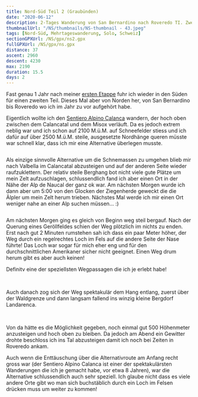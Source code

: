 ```yaml
---
title: Nord-Süd Teil 2 (Graubünden)
date: "2020-06-12"
description: 2-Tages Wanderung von San Bernardino nach Roveredo TI. Zweiter Teil meiner CH-Durchquerung.
thumbnailUrl: "/NS/thumbnails/NS-thumbnail - 43.jpeg"
tags: [Nord-Süd, Mehrtageswanderung, Solo, Schweiz]
sectionGPXUrl: /NS/gpx/ns2.gpx
fullGPXUrl: /NS/gpx/ns.gpx
distance: 37
ascent: 2960
descent: 4230
max: 2190
duration: 15.5
days: 2
---
```


Fast genau 1 Jahr nach meiner <a href="/blog/2019-06-01-nord-sud-1/">ersten Etappe</a> fuhr ich wieder in den Süden für einen zweiten Teil. Dieses Mal aber von Norden her, von San Bernardino bis Roveredo wo ich im Jahr zu vor aufgehört habe.

Eigentlich wollte ich den <a href="https://sentiero-calanca.ch/sentiero-alpino-calanca/" target="_blank">Sentiero Alpino Calanca</a> wandern, der hoch oben zwischen dem Calancatal und dem Misox verläuft. Da es jedoch extrem neblig war und ich schon auf 2100 M.ü.M. auf Schneefelder stiess und ich dafür auf über 2500 M.ü.M. steile, ausgesetzte Nordhänge queren müsste war schnell klar, dass ich mir eine Alternative überlegen musste.

<Img
	imageUrl="/NS/24.jpeg"
	description="Panorama vom Pass di Passit (2081 M.ü.M.) in Richtung Süden. Der Sentiero Calanca verschwindet  im Nebel..."
/>

Als einzige sinnvolle Alternative um die Schnemassen zu umgehen blieb mir nach Valbella im Calancatal abzusteigen und auf der anderen Seite wieder raufzuklettern. Der relativ steile Berghang bot nicht viele gute Plätze um mein Zelt aufzuschlagen, schlussendlich fand ich aber einen Ort in der Nähe der Alp de Naucal der ganz ok war. Am nächsten Morgen wurde ich dann aber um 5:00 von den Glocken der Ziegenherde geweckt die die Älpler um mein Zelt herum trieben. Nächstes Mal werde ich mir einen Ort weniger nahe an einer Alp suchen müssen... :)

<Img
	imageUrl="/NS/29.jpeg"
	description="Der einzige Ort den ich für mich und mein Zelt gefunden habe. Mit den vielen Steinen war's nicht super bequem..."
/>

Am nächsten Morgen ging es gleich von Beginn weg steil bergauf. Nach der Querung eines Geröllfeldes schien der Weg plötzlich im nichts zu enden. Erst nach gut 2 Minuten rumstehen sah ich dass ein paar Meter höher, der Weg durch ein regelrechtes Loch im Fels auf die andere Seite der Nase führte! Das Loch war sogar für mich eher eng und für den durchschnittlichen Amerikaner sicher nicht geeignet. Einen Weg drum herum gibt es aber auch keinen!

Definitv eine der speziellsten Wegpassagen die ich je erlebt habe!

<Img
	imageUrl="/NS/31.jpeg"
	description="Nach diesem Geröllfeld scheint der Weg einfach aufzuhören..."
/>
<Img
	imageUrl="/NS/33.jpeg"
	description="... doch er geht durch dieses Loch hindurch!"
/>
<Img
	imageUrl="/NS/36.jpeg"
	description="Auch von der Südseite her sieht man das Loch (oben links) erst wenn man gleich davor steht!"
/>

Auch danach zog sich der Weg spektakulär dem Hang entlang, zuerst über der Waldgrenze und dann langsam fallend ins winzig kleine Bergdorf Landarenca.

<Img imageUrl="/NS/39.jpeg" description="Aussicht richtung Süden" />
<Img
	imageUrl="/NS/43.jpeg"
	description="Einladender Liegestuhl der leider nicht so bequem war wie er aussieht"
/>

Von da hätte es die Möglichkeit gegeben, noch einmal gut 500 Höhenmeter anzusteigen und hoch oben zu bleiben. Da jedoch am Abend ein Gewitter drohte beschloss ich ins Tal abzusteigen damit ich noch bei Zeiten in Roveredo ankam.

Auch wenn die Enttäuschung über die Alternativroute am Anfang recht gross war (der Sentiero Alpino Calanca ist einer der spektakulärsten Wanderungen die ich je gemacht habe, vor etwa 8 Jahren), war die Alternative schlussendlich auch sehr speziell. Ich glaube nicht dass es viele andere Orte gibt wo man sich buchstäblich durch ein Loch im Felsen drücken muss um weiter zu kommen!
